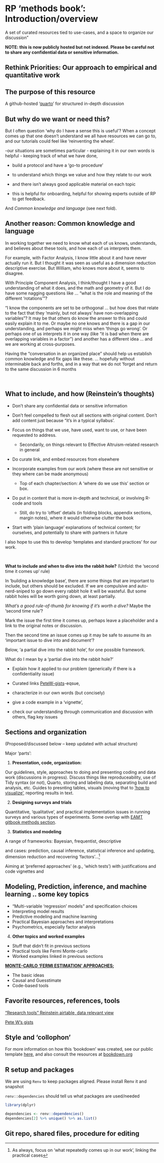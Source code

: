 # RP 'methods book': Introduction/overview

A set of curated resources tied to use-cases, and a space to organize our discussion"

<!-- Global site tag (gtag.js) - Google Analytics -->

**NOTE: this is now publicly hosted but not indexed. Please be careful not to share any confidential data or sensitive information.**

## Rethink Priorities: Our approach to empirical and quantitative work

## The purpose of this resource

<!-- (integrate discussion from Slack thread and readme) -->

A github-hosted '[quarto](https://quarto.org/)' for structured in-depth discussion

::: {.callout-note collapse="true"}
## But why do we want or need this?

But I often question 'why do I have a sense this is useful'? When a concept comes up that one doesn't understand we all have resources we can go to, and our tutorials could feel like 'reinventing the wheel'.

-our situations are sometimes particular - explaining it in our own words is helpful - keeping track of what we have done,

-   build a protocol and have a 'go-to procedure'

-   to understand which things we value and how they relate to our work

-   and there isn't always good applicable material on each topic

-   this is helpful for onboarding, helpful for showing experts outside of RP to get feedback.

And *Common knowledge and language* (see next fold).
:::

::: {.callout-note collapse="true"}
## Another reason: Common knowledge and language

In working together we need to know what each of us knows, understands, and believes about these tools, and how each of us interprets them.

For example, with Factor Analysis, I know little about it and have never actually run it. But I thought it was seen as useful as a dimension reduction descriptive exercise. But William, who knows more about it, seems to disagree.

With Principle Component Analysis, I think/thought I have a good understanding of what it does, and the math and geometry of it. But I do have some nagging questions like ... "what is the role and meaning of the different 'rotations'"?

"I know the components are set to be orthogonal ... but how does that relate to the fact that they 'mainly, but not always' have non-overlapping variables"? It may be that others do know the answer to this and could easily explain it to me. Or maybe no one knows and there is a gap in our understanding, and perhaps we might miss when 'things go wrong'. Or perhaps one of us interprets it in one way (like "it is bad when there are overlapping variables in a factor") and another has a different idea ... and we are working at cross-purposes.

Having the "conversation in an organized place" should help us establish common knowledge and fix gaps like these. ... hopefully without interminable back and forths, and in a way that we do not 'forget and return to the same discussion in 6 months
:::

\

::: {.callout-note collapse="true"}

## What to include, and how (Reinstein's thoughts)

-   Don't share any confidential data or sensitive information

-   Don't feel compelled to flesh out all sections with original content. Don't add content just because "it's in a typical syllabus'.

-   Focus on things that we use, have used, want to use, or have been requested to address.

    -   Secondarily, on things relevant to Effective Altruism-related research in general

-   Do curate link, and embed resources from elsewhere

-   Incorporate examples from our work (where these are not sensitive or they where can be made anonymous)

    -   Top of each chapter/section: A 'where do we use this' section or box.

-   Do put in content that is more in-depth and technical, or involving R-code and tools

    -   Still, do try to 'offset' details (in folding blocks, appendix sections, margin notes), where it would otherwise clutter the book

-   Start with 'plain language' explanations of technical content; for ourselves, and potentially to share with partners in future

I also hope to use this to develop 'templates and standard practices' for our work.
:::


\

**What to include and when to dive into the rabbit hole?** (Unfold: the 'second time it comes up' rule)

::: {.callout-note collapse="true"}
In 'building a knowledge base', there are some things that are important to include, but others should be excluded. If we are compulsive and auto-nerd-sniped to go down every rabbit hole it will be wasteful. But some rabbit holes will be worth going down, at least partially.

*What's a good rule-of-thumb for knowing if it's worth a dive?* Maybe the 'second time rule'?

Mark the issue the first time it comes up, perhaps leave a placeholder and a link to the original notes or discussion.

Then the second time an issue comes up it may be safe to assume its an 'important issue to dive into and document'?
:::

Below, 'a partial dive into the rabbit hole', for one possible framework.

::: {.alert .alert-secondary}
What do I mean by a 'partial dive into the rabbit hole?'

-   Explain how it applied to our problem (generically if there is a confidentiality issue)

-   Curated links [PeteW-gists](https://gist.github.com/peterhurford/)-eqsue,

-   characterize in our own words (but concisely)

-   give a code example in a 'vignette',

-   check our understanding through communication and discussion with others, flag key issues
:::

## Sections and organization {#outline_sections}

(Proposed/discussed below -- keep updated with actual structure)

Major 'parts':

1.  **Presentation, code, organization:**

Our guidelines, style, approaches to doing and presenting coding and data work (discussions in progress). Discuss things like reproduceability, use of Tidy syntax (or not), Quarto, storing and labeling data, separating build and analysis, etc. Guides to presnting tables, visuals (moving that to ['how to visualize'](https://rethinkpriorities.github.io/how-to-visualize/), reporting results in text.

2.  **Designing surveys and trials**

Quantitative, 'qualitative', and practical implementation issues in running surveys and various types of experiments. Some overlap with [EAMT gitbook methods section](https://effective-giving-marketing.gitbook.io/untitled/methodological-discussion/section-introduction-wip).

3.  **Statistics and modeling**

A range of frameworks: Bayesian, frequentist, descriptive

and cases: prediction, causal inference, statistical inference and updating, dimension reduction and recovering 'factors'...[^index-1]

[^index-1]: As always, focus on 'what repeatedly comes up in our work', linking the practical cases

Aiming at 'preferred approaches' (e.g., 'which tests') with justifications and code vignettes and

::: {.callout-note collapse="true"}
## Modeling, Prediction, inference, and machine learning .. some key topics

-   "Multi-variable 'regression' models" and specification choices
-   Interpreting model results
-   Predictive modeling and machine learning
-   Practical Bayesian approaches and interpretations
-   Psychometrics, especially factor analysis
:::

4.  **Other topics and worked examples**

-   Stuff that didn't fit in previous sections
-   Practical tools like Fermi Monte-carlo
-   Worked examples linked in previous sections

[**MONTE-CARLO 'FERMI ESTIMATION' APPROACHES**](#fermi)**;**

-   The basic ideas
-   Causal and Guesstimate
-   Code-based tools

## Favorite resources, references, tools

["Research tools" Reinstein airtable, data relevant view](https://airtable.com/shrIWaF4UsQ92CavA)

[Pete W's gists](https://gist.github.com/peterhurford/)

## Style and 'collophon'

For more information on how this 'bookdown' was created, see our public template [here](https://rethinkpriorities.github.io/bookdown-template/), and also consult the resources at [bookdown.org](https://bookdown.org/)

## R setup and packages

We are using `Renv` to keep packages aligned. Please install Renv it and snapshot

`renv::dependencies` should tell us what packages are used/needed

```r

library(dplyr)

dependencies <- renv::dependencies()
dependencies[2] %>% unique() %>% as.list()

```

## Git repo, shared files, procedure for editing
